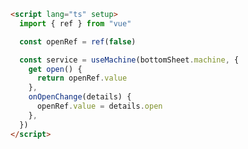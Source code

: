 ```html
<script lang="ts" setup>
  import { ref } from "vue"

  const openRef = ref(false)

  const service = useMachine(bottomSheet.machine, {
    get open() {
      return openRef.value
    },
    onOpenChange(details) {
      openRef.value = details.open
    },
  })
</script>
```
